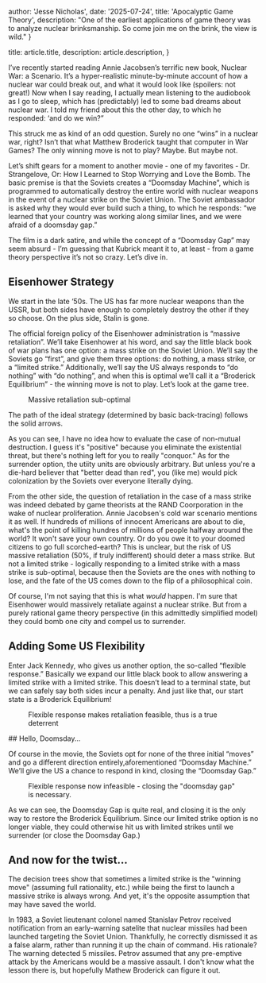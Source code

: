 
  author: 'Jesse Nicholas',
  date: '2025-07-24',
  title: 'Apocalyptic Game Theory',
  description:
    "One of the earliest applications of game theory was to analyze nuclear brinksmanship. So come join me on the brink, the view is wild."
}

  title: article.title,
  description: article.description,
}


I’ve recently started reading Annie Jacobsen’s terrific new book, Nuclear War: a Scenario. It’s a hyper-realistic minute-by-minute account of how a nuclear war could break out, and what it would look like (spoilers: not great!) Now when I say reading, I actually mean listening to the audiobook as I go to sleep, which has (predictably) led to some bad dreams about nuclear war. I told my friend about this the other day, to which he responded: ‘and do we win?”


This struck me as kind of an odd question. Surely no one “wins” in a nuclear war, right? Isn’t that what Matthew Broderick taught that computer in War Games? The only winning move is not to play? Maybe. But maybe not. 

Let’s shift gears for a moment to another movie - one of my favorites - Dr. Strangelove, Or: How I Learned to Stop Worrying and Love the Bomb. The basic premise is that the Soviets creates a “Doomsday Machine”, which is programmed to automatically destroy the entire world with nuclear weapons in the event of a nuclear strike on the Soviet Union. The Soviet ambassador is asked why they would ever build such a thing, to which he responds: “we learned that your country was working along similar lines, and we were afraid of a doomsday gap.” 

The film is a dark satire, and while the concept of a “Doomsday Gap” may seem absurd - I’m guessing that Kubrick meant it to, at least - from a game theory perspective it’s not so crazy. Let’s dive in. 
## Eisenhower Strategy

We start in the late ‘50s. The US has far more nuclear weapons than the USSR, but both sides have enough to completely destroy the other if they so choose. On the plus side, Stalin is gone. 

The official foreign policy of the Eisenhower administration is “massive retaliation”. We’ll take Eisenhower at his word, and say the little black book of war plans has one option: a mass strike on the Soviet Union. We’ll say the Soviets go “first”, and give them three options: do nothing, a mass strike, or a “limited strike.” Additionally, we’ll say the US always responds to “do nothing” with “do nothing”, and when this is optimal we’ll call it a “Broderick Equilibrium” - the winning move is not to play. Let’s look at the game tree. 
<figure>
<ThemeImage src={eisenhowerStrategy} darkSrc={darkEisenhowerStrategy} alt="" />
<figcaption style={{justifySelf:'center'}}>Massive retaliation sub-optimal</figcaption>
</figure>

The path of the ideal strategy (determined by basic back-tracing) follows the solid arrows.

As you can see, I have no idea how to evaluate the case of non-mutual destruction. I guess it's "positive" because you eliminate the existential threat, but there's nothing left for you to really "conquor." As for the surrender option, the utiity units are obviously arbitrary. But unless you're a die-hard believer that "better dead than red", you (like me) would pick colonization by the Soviets over everyone literally dying.

From the other side, the question of retaliation in the case of a mass strike was indeed debated by game theorists at the RAND Coorporation in the wake of nuclear proliferation. Annie Jacobsen's cold war scenario mentions it as well. If hundreds of millions of innocent Americans are about to die, what's the point of killing hundres of millions of people halfway around the world? It won't save your own country. Or do you owe it to your doomed citizens to go full scorched-earth? This is unclear, but the risk of US massive retaliation (50%, if truly indifferent) should deter a mass strike. But not a limited strike - logically responding to a limited strike with a mass strike is sub-optimal, because then the Soviets are the ones with nothing to lose, and the fate of the US comes down to the flip of a philosophical coin.  

Of course, I'm not saying that this is what *would* happen. I'm sure that Eisenhower would massively retaliate against a nuclear strike. But from a purely rational game theory perspective (in this admittedly simplified model) they could bomb one city and compel us to surrender. 

## Adding Some US Flexibility 

Enter Jack Kennedy, who gives us another option, the so-called “flexible response.” Basically we expand our little black book to allow answering a limited strike with a limited strike. This doesn’t lead to a terminal state, but we can safely say both sides incur a penalty. And just like that, our start state is a Broderick Equilibrium! 

<figure>
<ThemeImage src={kennedyStrategy} darkSrc={darkKennedyStrategy} alt="" />
<figcaption style={{justifySelf:'center'}}>Flexible response makes retaliation feasible, thus is a true deterrent</figcaption>
</figure>
## Hello, Doomsday... 

Of course in the movie, the Soviets opt for none of the three initial “moves” and go a different direction entirely,aforementioned “Doomsday Machine.” We’ll give the US a chance to respond in kind, closing the “Doomsday Gap.” 

<figure>
<ThemeImage src={doomsdayStrategy} darkSrc={darkDoomsdayStrategy} alt="" />
<figcaption style={{justifySelf:'center'}}>Flexible response now infeasible - closing the "doomsday gap" is necessary.</figcaption>
</figure>
As we can see, the Doomsday Gap is quite real, and closing it is the only way to restore the Broderick Equilibrium. Since our limited strike option is no longer viable, they could otherwise hit us with limited strikes until we surrender (or close the Doomsday Gap.) 

## And now for the twist... 

The decision trees show that sometimes a limited strike is the "winning move" (assuming full rationality, etc.) while being the first to launch a massive strike is always wrong. And yet, it's the opposite assumption that may have saved the world. 

In 1983, a Soviet lieutenant colonel named Stanislav Petrov received notification from an early-warning satelite that nuclear missiles had been launched targeting the Soviet Union. Thankfully, he correctly dismissed it as a false alarm, rather than running it up the chain of command. His rationale? The warning detected 5 missiles. Petrov assumed that any pre-emptive attack by the Americans would be a massive assault. I don't know what the lesson there is, but hopefully Mathew Broderick can figure it out. 

